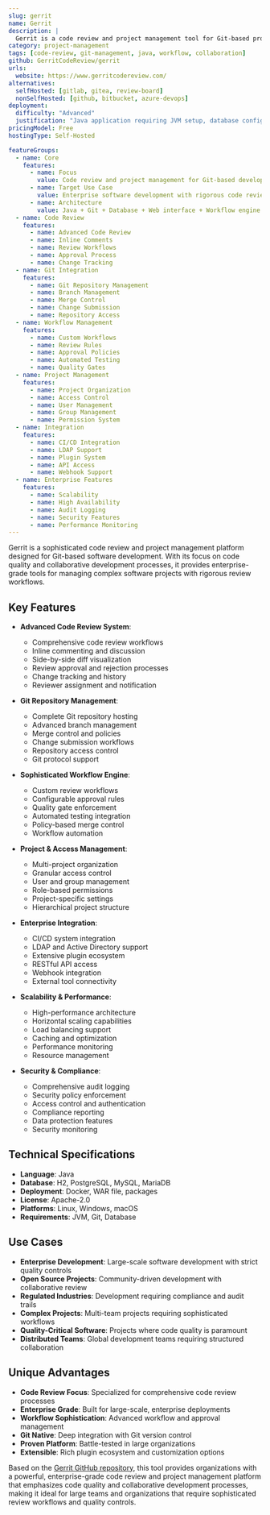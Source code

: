 ```yaml
---
slug: gerrit
name: Gerrit
description: |
  Gerrit is a code review and project management tool for Git-based projects. Built with Java, it provides a web-based platform for reviewing code changes, managing Git repositories, and facilitating collaborative software development with sophisticated workflow management.
category: project-management
tags: [code-review, git-management, java, workflow, collaboration]
github: GerritCodeReview/gerrit
urls:
  website: https://www.gerritcodereview.com/
alternatives:
  selfHosted: [gitlab, gitea, review-board]
  nonSelfHosted: [github, bitbucket, azure-devops]
deployment:
  difficulty: "Advanced"
  justification: "Java application requiring JVM setup, database configuration, and complex workflow setup. Enterprise-grade but complex deployment."
pricingModel: Free
hostingType: Self-Hosted

featureGroups:
  - name: Core
    features:
      - name: Focus
        value: Code review and project management for Git-based development
      - name: Target Use Case
        value: Enterprise software development with rigorous code review processes
      - name: Architecture
        value: Java + Git + Database + Web interface + Workflow engine
  - name: Code Review
    features:
      - name: Advanced Code Review
      - name: Inline Comments
      - name: Review Workflows
      - name: Approval Process
      - name: Change Tracking
  - name: Git Integration
    features:
      - name: Git Repository Management
      - name: Branch Management
      - name: Merge Control
      - name: Change Submission
      - name: Repository Access
  - name: Workflow Management
    features:
      - name: Custom Workflows
      - name: Review Rules
      - name: Approval Policies
      - name: Automated Testing
      - name: Quality Gates
  - name: Project Management
    features:
      - name: Project Organization
      - name: Access Control
      - name: User Management
      - name: Group Management
      - name: Permission System
  - name: Integration
    features:
      - name: CI/CD Integration
      - name: LDAP Support
      - name: Plugin System
      - name: API Access
      - name: Webhook Support
  - name: Enterprise Features
    features:
      - name: Scalability
      - name: High Availability
      - name: Audit Logging
      - name: Security Features
      - name: Performance Monitoring
---
```


Gerrit is a sophisticated code review and project management platform designed for Git-based software development. With its focus on code quality and collaborative development processes, it provides enterprise-grade tools for managing complex software projects with rigorous review workflows.

## Key Features

- **Advanced Code Review System**:

  - Comprehensive code review workflows
  - Inline commenting and discussion
  - Side-by-side diff visualization
  - Review approval and rejection processes
  - Change tracking and history
  - Reviewer assignment and notification

- **Git Repository Management**:

  - Complete Git repository hosting
  - Advanced branch management
  - Merge control and policies
  - Change submission workflows
  - Repository access control
  - Git protocol support

- **Sophisticated Workflow Engine**:

  - Custom review workflows
  - Configurable approval rules
  - Quality gate enforcement
  - Automated testing integration
  - Policy-based merge control
  - Workflow automation

- **Project & Access Management**:

  - Multi-project organization
  - Granular access control
  - User and group management
  - Role-based permissions
  - Project-specific settings
  - Hierarchical project structure

- **Enterprise Integration**:

  - CI/CD system integration
  - LDAP and Active Directory support
  - Extensive plugin ecosystem
  - RESTful API access
  - Webhook integration
  - External tool connectivity

- **Scalability & Performance**:

  - High-performance architecture
  - Horizontal scaling capabilities
  - Load balancing support
  - Caching and optimization
  - Performance monitoring
  - Resource management

- **Security & Compliance**:
  - Comprehensive audit logging
  - Security policy enforcement
  - Access control and authentication
  - Compliance reporting
  - Data protection features
  - Security monitoring

## Technical Specifications

- **Language**: Java
- **Database**: H2, PostgreSQL, MySQL, MariaDB
- **Deployment**: Docker, WAR file, packages
- **License**: Apache-2.0
- **Platforms**: Linux, Windows, macOS
- **Requirements**: JVM, Git, Database

## Use Cases

- **Enterprise Development**: Large-scale software development with strict quality controls
- **Open Source Projects**: Community-driven development with collaborative review
- **Regulated Industries**: Development requiring compliance and audit trails
- **Complex Projects**: Multi-team projects requiring sophisticated workflows
- **Quality-Critical Software**: Projects where code quality is paramount
- **Distributed Teams**: Global development teams requiring structured collaboration

## Unique Advantages

- **Code Review Focus**: Specialized for comprehensive code review processes
- **Enterprise Grade**: Built for large-scale, enterprise deployments
- **Workflow Sophistication**: Advanced workflow and approval management
- **Git Native**: Deep integration with Git version control
- **Proven Platform**: Battle-tested in large organizations
- **Extensible**: Rich plugin ecosystem and customization options

Based on the [Gerrit GitHub repository](https://github.com/GerritCodeReview/gerrit), this tool provides organizations with a powerful, enterprise-grade code review and project management platform that emphasizes code quality and collaborative development processes, making it ideal for large teams and organizations that require sophisticated review workflows and quality controls.
